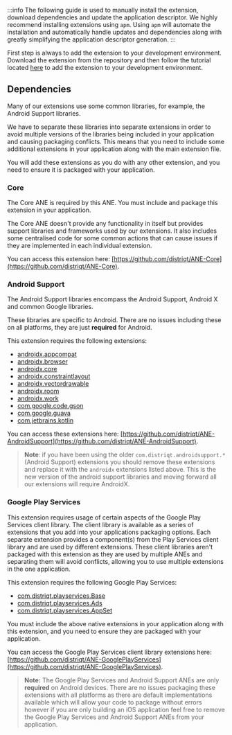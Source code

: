 
:::info
The following guide is used to manually install the extension, download dependencies and update the application descriptor. We highly recommend installing extensions using `apm`. Using `apm` will automate the installation and automatically handle updates and dependencies along with greatly simplifying the application descriptor generation.
:::


First step is always to add the extension to your development environment. Download the extension from the repository and then follow the tutorial located [here](/docs/tutorials/getting-started) to add the extension to your development environment.



## Dependencies

Many of our extensions use some common libraries, for example, the Android Support libraries.

We have to separate these libraries into separate extensions in order to avoid multiple versions of the libraries being included in your application and causing packaging conflicts. This means that you need to include some additional extensions in your application along with the main extension file.

You will add these extensions as you do with any other extension, and you need to ensure it is packaged with your application.

### Core

The Core ANE is required by this ANE. You must include and package this extension in your application.

The Core ANE doesn't provide any functionality in itself but provides support libraries and frameworks used by our extensions.
It also includes some centralised code for some common actions that can cause issues if they are implemented in each individual extension.

You can access this extension here: [https://github.com/distriqt/ANE-Core](https://github.com/distriqt/ANE-Core).

### Android Support

The Android Support libraries encompass the Android Support, Android X and common Google libraries.

These libraries are specific to Android. There are no issues including these on all platforms, they are just **required** for Android.

This extension requires the following extensions:

- [androidx.appcompat](https://github.com/distriqt/ANE-AndroidSupport/raw/master/lib/androidx.appcompat.ane)
- [androidx.browser](https://github.com/distriqt/ANE-AndroidSupport/raw/master/lib/androidx.browser.ane)
- [androidx.core](https://github.com/distriqt/ANE-AndroidSupport/raw/master/lib/androidx.core.ane)
- [androidx.constraintlayout](https://github.com/distriqt/ANE-AndroidSupport/raw/master/lib/androidx.constraintlayout.ane)
- [androidx.vectordrawable](https://github.com/distriqt/ANE-AndroidSupport/raw/master/lib/androidx.vectordrawable.ane)
- [androidx.room](https://github.com/distriqt/ANE-AndroidSupport/raw/master/lib/androidx.room.ane)
- [androidx.work](https://github.com/distriqt/ANE-AndroidSupport/raw/master/lib/androidx.work.ane)
- [com.google.code.gson](https://github.com/distriqt/ANE-AndroidSupport/raw/master/lib/com.google.code.gson.ane)
- [com.google.guava](https://github.com/distriqt/ANE-AndroidSupport/raw/master/lib/com.google.guava.ane)
- [com.jetbrains.kotlin](https://github.com/distriqt/ANE-AndroidSupport/raw/master/lib/com.jetbrains.kotlin.ane)

You can access these extensions here: [https://github.com/distriqt/ANE-AndroidSupport](https://github.com/distriqt/ANE-AndroidSupport).

> **Note**: if you have been using the older `com.distriqt.androidsupport.*` (Android Support) extensions you should remove these extensions and replace it with the `androidx` extensions listed above. This is the new version of the android support libraries and moving forward all our extensions will require AndroidX.

### Google Play Services

This extension requires usage of certain aspects of the Google Play Services client library.
The client library is available as a series of extensions that you add into your applications packaging options.
Each separate extension provides a component(s) from the Play Services client library and are used by different extensions.
These client libraries aren't packaged with this extension as they are used by multiple ANEs and separating them
will avoid conflicts, allowing you to use multiple extensions in the one application.

This extension requires the following Google Play Services:

- [com.distriqt.playservices.Base](https://github.com/distriqt/ANE-GooglePlayServices/raw/master/lib/com.distriqt.playservices.Base.ane)
- [com.distriqt.playservices.Ads](https://github.com/distriqt/ANE-GooglePlayServices/raw/master/lib/com.distriqt.playservices.Ads.ane)
- [com.distriqt.playservices.AppSet](https://github.com/distriqt/ANE-GooglePlayServices/raw/master/lib/com.distriqt.playservices.AppSet.ane)

You must include the above native extensions in your application along with this extension,
and you need to ensure they are packaged with your application.

You can access the Google Play Services client library extensions here:
[https://github.com/distriqt/ANE-GooglePlayServices](https://github.com/distriqt/ANE-GooglePlayServices).

> **Note:** The Google Play Services and Android Support ANEs are only **required** on Android devices.
> There are no issues packaging these extensions with all platforms as there are default implementations available which will allow your code to package without errors however if you are only building an iOS application feel free to remove the Google Play Services and Android Support ANEs from your application.

